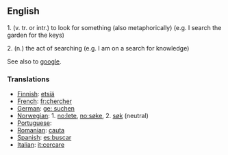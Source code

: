 ==English==
1. (v. tr. or intr.) to look for something (also metaphorically) (e.g. I search the garden for the keys)

2. (n.) the act of searching (e.g. I am on a search for knowledge)

See also to [[google]].

===Translations===
*[[Finnish]]: [[etsiä]]
*[[French]]: [[fr:chercher]]
*[[German]]: [[ge: suchen]]
*[[Norwegian]]: 1. [[no:lete]], [[no:søke]], 2. [[søk]] (neutral)
*[[Portuguese]]: [[]]
*[[Romanian]]: [[cauta]]
*[[Spanish]]: [[es:buscar]]
*[[Italian]]: [[it:cercare]]
